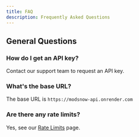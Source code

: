 ```yaml
---
title: FAQ
description: Frequently Asked Questions
---
```


## General Questions

### How do I get an API key?
Contact our support team to request an API key.

### What's the base URL?
The base URL is `https://modsnow-api.onrender.com`

### Are there any rate limits?
Yes, see our [Rate Limits](/introduction/getting-started/rate-limits) page.